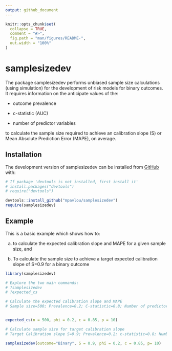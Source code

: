 ```yaml
---
output: github_document
---
```


<!-- README.md is generated from README.Rmd. Please edit that file -->

```r
knitr::opts_chunk$set(
  collapse = TRUE,
  comment = "#>",
  fig.path = "man/figures/README-",
  out.width = "100%"
)
```

# samplesizedev

<!-- badges: start -->
<!-- badges: end -->

The package samplesizedev performs unbiased sample size calculations (using simulation) for the development of risk models for binary outcomes. It requires information on the anticipate values of the:

* outcome prevalence

* c-statistic (AUC)

* number of predictor variables

to calculate the sample size required to achieve an calibration slope (S) or Mean Absolute Prediction Error (MAPE), on average. 


## Installation

The development version of samplesizedev can be installed from [GitHub](https://github.com/) with:

``` r
# If package 'devtools is not installed, first install it'
# install.packages("devtools")
# require("devtools")

devtools::install_github("mpavlou/samplesizedev")
require(samplesizedev)
```

## Example

This is a basic example which shows how to:

a) to calculate the expected calibration slope and MAPE for a given sample size, and 

b) To calculate the sample size to achieve a target expected calibration slope of S=0.9 for a binary outcome

```r
library(samplesizedev)

# Explore the two main commands:
# ?samplesizedev
# ?expected_cs

# Calculate the expected calibration slope and MAPE
# Sample size=500; Prevalence=0.2; C-statistic=0.8; Number of predictors=10; 


expected_cs(n = 500, phi = 0.2, c = 0.85, p = 10)

# Calculate sample size for target calibration slope
# Target Calibration slope S=0.9; Prevalence=0.2; c-statistic=0.8; Number of predictors=10; 

samplesizedev(outcome="Binary", S = 0.9, phi = 0.2, c = 0.85, p= 10)


```

